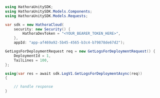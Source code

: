 ```csharp GetLogsForDeployment.cs
using HathoraUnitySDK;
using HathoraUnitySDK.Models.Components;
using HathoraUnitySDK.Models.Requests;

var sdk = new HathoraCloud(
    security: new Security() {
        HathoraDevToken = "<YOUR_BEARER_TOKEN_HERE>",
    },
    appId: "app-af469a92-5b45-4565-b3c4-b79878de67d2");

GetLogsForDeploymentRequest req = new GetLogsForDeploymentRequest() {
    DeploymentId = 1,
    TailLines = 100,
};

using(var res = await sdk.LogV1.GetLogsForDeploymentAsync(req))
{

    // handle response
}
```

